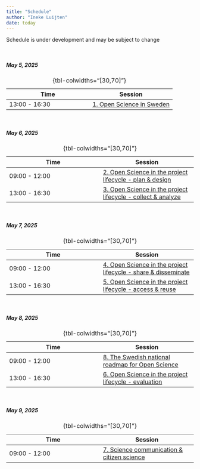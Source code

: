 ```yaml
---
title: "Schedule"
author: "Ineke Luijten"
date: today
---
```



::: {.callout-note}
Schedule is under development and may be subject to change
:::
 

<br/>

##### May 5, 2025  

| Time | Session |
|------|------|
| 13:00 - 16:30 | [1. Open Science in Sweden](https://scilifelab-training.github.io/open-science/2505/Session1.html) |
: {tbl-colwidths="[30,70]"}  

<br/>

##### May 6, 2025  

| Time | Session |
|------|------|
| 09:00 - 12:00 | [2. Open Science in the project lifecycle - plan & design](https://scilifelab-training.github.io/open-science/2505/Session2.html) |
| 13:00 - 16:30 | [3. Open Science in the project lifecycle - collect & analyze](https://scilifelab-training.github.io/open-science/2505/Session3.html) |
: {tbl-colwidths="[30,70]"}  

<br/>
     
##### May 7, 2025    

| Time | Session |
|------|------|
| 09:00 - 12:00 | [4. Open Science in the project lifecycle - share & disseminate](https://scilifelab-training.github.io/open-science/2505/Session4.html) |
| 13:00 - 16:30 | [5. Open Science in the project lifecycle - access & reuse](https://scilifelab-training.github.io/open-science/2505/Session5.html)  |
: {tbl-colwidths="[30,70]"}

<br/>

##### May 8, 2025   

| Time | Session |
|------|------|
| 09:00 - 12:00 | [8. The Swedish national roadmap for Open Science](https://scilifelab-training.github.io/open-science/2505/Session8.html)   |
| 13:00 - 16:30 | [6. Open Science in the project lifecycle - evaluation](https://scilifelab-training.github.io/open-science/2505/Session6.html)  |
: {tbl-colwidths="[30,70]"}

<br/>

##### May 9, 2025   

| Time | Session |
|------|------|
| 09:00 - 12:00 | [7. Science communication & citizen science](https://scilifelab-training.github.io/open-science/2505/Session7.html)  |
: {tbl-colwidths="[30,70]"}

<br/>


